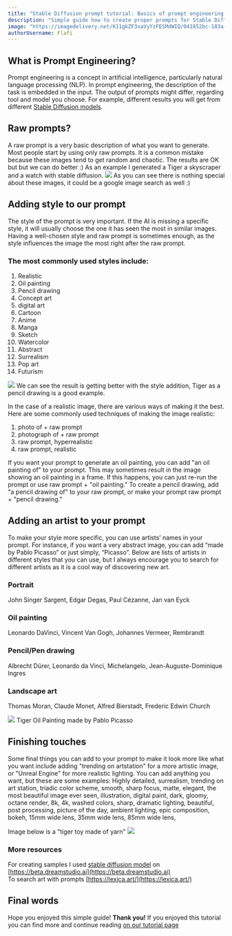 ```yaml
---
title: "Stable Diffusion prompt tutorial: Basics of prompt engineering for Stable Diffusion"
description: "Simple guide how to create proper prompts for Stable Diffusion."
image: "https://imagedelivery.net/K11gkZF3xaVyYzFESMdWIQ/041852bc-183a-42ab-612b-95e45866b600/full"
authorUsername: Flafi
---
```


## What is Prompt Engineering?

Prompt engineering is a concept in artificial intelligence, particularly natural language processing (NLP). In prompt engineering, 
the description of the task is embedded in the input. The output of prompts might differ, regarding tool and model you choose. For example, different results you will get from different [Stable Diffusion models](https://lablab.ai/blog/state-of-the-art-ai-stable-diffusion-models).

## Raw prompts?
A raw prompt is a very basic description of what you want to generate. 
Most people start by using only raw prompts. It is a common mistake because 
these images tend to get random and chaotic. The results are OK but but we can do better :)
As an example I generated a Tiger a skyscraper and a watch with stable diffusion.
<Img src="https://storage.googleapis.com/lablab-static-eu/images/tutorials/sample_1.jpg"/>
As you can see there is nothing special about these images, it could be a google image search as well :)

## Adding style to our prompt
The style of the prompt is very important. If the AI is missing a specific style, 
it will usually choose the one it has seen the most in similar images. 
Having a well-chosen style and raw prompt is sometimes enough, as the style influences the image the most right after the raw prompt.

### The most commonly used styles include:
1. Realistic
2. Oil painting
3. Pencil drawing
4. Concept art
5. digital art
6. Cartoon
7. Anime
8. Manga
9. Sketch
10. Watercolor
11. Abstract
12. Surrealism
13. Pop art
14. Futurism
<Img src="https://storage.googleapis.com/lablab-static-eu/images/tutorials/2113418467_tiger__pencil_drawing%20(1).png"/>
We can see the result is getting better with the style addition, Tiger as a pencil drawing is a good example.

In the case of a realistic image, there are various ways of making it the best. Here are some commonly used techniques of making the image realistic:
1. photo of + raw prompt
2. photograph of + raw prompt
3. raw prompt, hyperrealistic
4. raw 	prompt, realistic

If you want your prompt to generate an oil painting, you can add "an oil painting of" to your prompt. This may sometimes result in the image showing an oil painting in a frame. If this happens, you can just re-run the prompt or use raw prompt + "oil painting."
To create a pencil drawing, add "a pencil drawing of" to your raw prompt, or make your prompt raw prompt + "pencil drawing."

## Adding an artist to your prompt
To make your style more specific, you can use artists’ names in your prompt. 
For instance, if you want a very abstract image, you can add “made by Pablo Picasso” or just simply, “Picasso”.
Below are lists of artists in different styles that you can use, 
but I always encourage you to search for different artists as it is a cool way of discovering new art.

### Portrait
John 	Singer Sargent,
Edgar 	Degas,
Paul 	Cézanne,
Jan 	van Eyck

### Oil painting
Leonardo 	DaVinci,
Vincent 	Van Gogh,
Johannes 	Vermeer,
Rembrandt

### Pencil/Pen drawing
Albrecht 	Dürer,
Leonardo 	da Vinci,
Michelangelo,
Jean-Auguste-Dominique 	Ingres

### Landscape art
Thomas 	Moran,
Claude 	Monet,
Alfred 	Bierstadt,
Frederic 	Edwin Church


<Img src="https://storage.googleapis.com/lablab-static-eu/images/tutorials/3609371153_tiger___oil_paint_made_by_Pablo_Picasso%20(1).png"/>
Tiger Oil Painting made by Pablo Picasso

## Finishing touches
Some final things you can add to your prompt to make it look more like what you want include adding 
"trending on artstation" for a more artistic image, or "Unreal Engine" for more realistic lighting. 
You can add anything you want, but these are some examples:
Highly detailed, surrealism, trending on art station, triadic color scheme, smooth, sharp focus, matte, 
elegant, the most beautiful image ever seen, illustration, digital paint, dark, gloomy, octane render, 8k, 
4k, washed colors, sharp, dramatic lighting, beautiful, post processing, picture of the day, ambient lighting, 
epic composition, bokeh, 15mm wide lens, 35mm wide lens, 85mm wide lens,

Image below is a "tiger toy made of yarn"
<Img src="https://storage.googleapis.com/lablab-static-eu/images/tutorials/2773643585_Tiger_toy_made_of_yarn%20(2).png"/>


### More resources
For creating samples I used [stable diffusion model](https://lablab.ai/blog/state-of-the-art-ai-stable-diffusion-models) on [https://beta.dreamstudio.ai](https://beta.dreamstudio.ai)  
To search art with prompts [https://lexica.art/](https://lexica.art/)

## Final words

Hope you enjoyed this simple guide! **Thank you!** If you enjoyed this tutorial you can find more and continue reading [on our tutorial page](https://lablab.ai/t)
